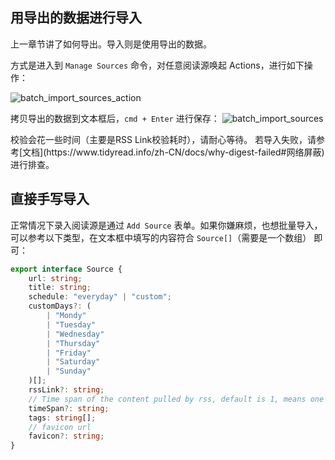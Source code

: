 
## 用导出的数据进行导入

上一章节讲了如何导出。导入则是使用导出的数据。

方式是进入到 `Manage Sources` 命令，对任意阅读源唤起 Actions，进行如下操作：

![batch_import_sources_action](https://tidyread.s3.us-west-2.amazonaws.com/batch_import_sources_action.png)

拷贝导出的数据到文本框后，`cmd + Enter` 进行保存：
![batch_import_sources](https://tidyread.s3.us-west-2.amazonaws.com/batch_import_sources.png)

<Callout type="info">
    校验会花一些时间（主要是RSS Link校验耗时），请耐心等待。
</Callout>
<Callout type="warning">
    若导入失败，请参考[文档](https://www.tidyread.info/zh-CN/docs/why-digest-failed#网络屏蔽)进行排查。
</Callout>

## 直接手写导入

正常情况下录入阅读源是通过 `Add Source` 表单。如果你嫌麻烦，也想批量导入，可以参考以下类型，在文本框中填写的内容符合 `Source[]`（需要是一个数组） 即可：

```typescript
export interface Source {
    url: string;
    title: string;
    schedule: "everyday" | "custom";
    customDays?: (
        | "Mondy"
        | "Tuesday"
        | "Wednesday"
        | "Thursday"
        | "Friday"
        | "Saturday"
        | "Sunday"
    )[];
    rssLink?: string;
    // Time span of the content pulled by rss, default is 1, means one day
    timeSpan?: string;
    tags: string[];
    // favicon url
    favicon?: string;
}
```

